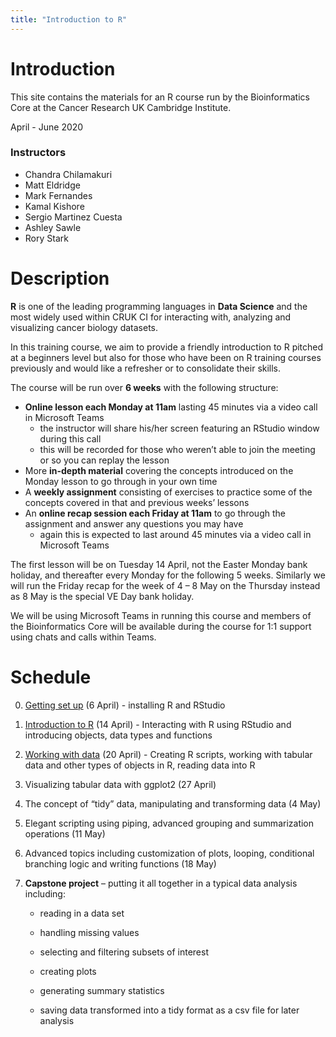 ```yaml
---
title: "Introduction to R"
---
```


# Introduction

This site contains the materials for an R course run by the Bioinformatics Core
at the Cancer Research UK Cambridge Institute.

April - June 2020

### Instructors

* Chandra Chilamakuri
* Matt Eldridge
* Mark Fernandes
* Kamal Kishore
* Sergio Martinez Cuesta
* Ashley Sawle
* Rory Stark

# Description

**R** is one of the leading programming languages in **Data Science** and the
most widely used within CRUK CI for interacting with, analyzing and visualizing
cancer biology datasets.

In this training course, we aim to provide a friendly introduction to R pitched
at a beginners level but also for those who have been on R training courses
previously and would like a refresher or to consolidate their skills.

The course will be run over **6 weeks** with the following structure:

* **Online lesson each Monday at 11am** lasting 45 minutes via a video call in Microsoft Teams
    * the instructor will share his/her screen featuring an RStudio window during this call
    * this will be recorded for those who weren’t able to join the meeting or so you can replay the lesson
* More **in-depth material** covering the concepts introduced on the Monday lesson to go through in your own time
* A **weekly assignment** consisting of exercises to practice some of the concepts covered in that and previous weeks' lessons
* An **online recap session each Friday at 11am** to go through the assignment and answer any questions you may have
    * again this is expected to last around 45 minutes via a video call in Microsoft Teams
 
The first lesson will be on Tuesday 14 April, not the Easter Monday bank
holiday, and thereafter every Monday for the following 5 weeks. Similarly we
will run the Friday recap for the week of 4 – 8 May on the Thursday instead as
8 May is the special VE Day bank holiday.

We will be using Microsoft Teams in running this course and members of the
Bioinformatics Core will be available during the course for 1:1 support using
chats and calls within Teams.

# Schedule

0. [Getting set up](week0.html) (6 April) - installing R and RStudio

1. [Introduction to R](week1.html) (14 April) - Interacting with R using RStudio and introducing objects, data types and functions

2. [Working with data](week2.html) (20 April) - Creating R scripts, working with tabular data and other types of objects in R, reading data into R

3. Visualizing tabular data with ggplot2 (27 April)

4. The concept of “tidy” data, manipulating and transforming data (4 May)

5. Elegant scripting using piping, advanced grouping and summarization operations (11 May)

6. Advanced topics including customization of plots, looping, conditional branching logic and writing functions (18 May)

7. **Capstone project** – putting it all together in a typical data analysis including:

    * reading in a data set

    * handling missing values

    * selecting and filtering subsets of interest

    * creating plots

    * generating summary statistics

    * saving data transformed into a tidy format as a csv file for later analysis
